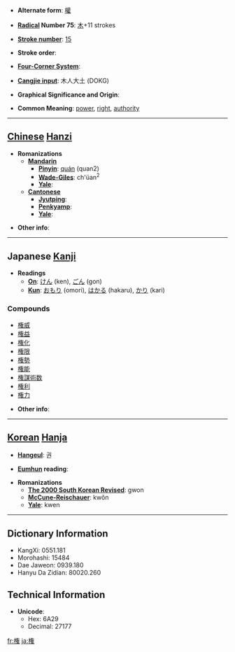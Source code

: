* '''Alternate form''': [[權]]

* '''[[Wiktionary:Chinese radical index| Radical]] Number 75''': [[Wiktionary:Chinese radical index 木|木]]+11 strokes

* '''[[Wiktionary:Chinese total strokes index|Stroke number]]''': [[Wiktionary:Chinese total strokes index 15|15]]

* '''Stroke order''': 

* '''[[Wiktionary:Chinese four corner index|Four-Corner System]]''': 

* '''[[Wiktionary:Chinese Cangjie index|Cangjie input]]''': 木人大土 (DOKG)

* '''Graphical Significance and Origin''': 

* '''Common Meaning''': [[power]], [[right]], [[authority]]

----

== [[Chinese]] [[Hanzi]] ==

* '''Romanizations'''
** '''[[Mandarin]]'''
*** '''[[Pinyin]]''': [[quán]] (quan2)
*** '''[[Wade-Giles]]''': ch'üan<sup>2</sup>
*** '''[[Yale]]''': 
** '''[[Cantonese]]'''
*** '''[[Jyutping]]''':
*** '''[[Penkyamp]]''': 
*** '''[[Yale]]''': 

* '''Other info''': 

----

== Japanese [[Kanji]] ==

* '''Readings'''
** '''[[On]]''': [[けん]] (ken), [[ごん]] (gon)
** '''[[Kun]]''': [[おもり]] (omori), [[はかる]] (hakaru), [[かり]] (kari)

===Compounds===
*[[権威]]
*[[権益]]
*[[権化]]
*[[権限]]
*[[権勢]]
*[[権能]]
*[[権謀術数]]
*[[権利]]
*[[権力]]

* '''Other info''':  

----

== [[Korean]] [[Hanja]] ==

* '''[[Hangeul]]''': 권

* '''[[Eumhun]] reading''': 

* '''Romanizations'''
** '''[[The 2000 South Korean Revised Romanization|The 2000 South Korean Revised]]''': gwon
** '''[[McCune-Reischauer]]''': kwŏn
** '''[[Yale]]''': kwen

----

== Dictionary Information ==

* KangXi: 0551.181
* Morohashi: 15484
* Dae Jaweon: 0939.180
* Hanyu Da Zidian: 80020.260

== Technical Information ==

* '''Unicode''':
** Hex: 6A29
** Decimal: 27177

[[fr:権]]
[[ja:権]]